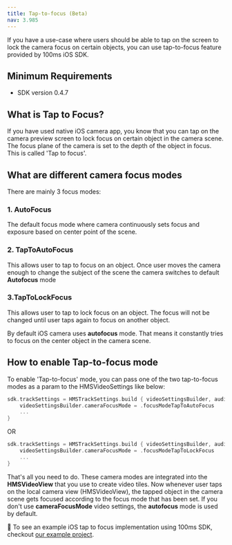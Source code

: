 ```yaml
---
title: Tap-to-focus (Beta)
nav: 3.985
---
```


If you have a use-case where users should be able to tap on the screen to lock the camera focus on certain objects, you can use tap-to-focus feature provided by 100ms iOS SDK.

## Minimum Requirements

-   SDK version 0.4.7

## What is Tap to Focus?

If you have used native iOS camera app, you know that you can tap on the camera preview screen to lock focus on certain object in the camera scene. The focus plane of the camera is set to the depth of the object in focus. This is called 'Tap to focus'.

## What are different camera focus modes

There are mainly 3 focus modes:

### 1. AutoFocus

The default focus mode where camera continuously sets focus and exposure based on center point of the scene.

### 2. TapToAutoFocus

This allows user to tap to focus on an object. Once user moves the camera enough to change the subject of the scene the camera switches to default **Autofocus** mode

### 3.TapToLockFocus

This allows user to tap to lock focus on an object. The focus will not be changed until user taps again to focus on another object.

By default iOS camera uses **autofocus** mode. That means it constantly tries to focus on the center object in the camera scene.

## How to enable Tap-to-focus mode

To enable 'Tap-to-focus' mode, you can pass one of the two tap-to-focus modes as a param to the HMSVideoSettings like below:

```swift
sdk.trackSettings = HMSTrackSettings.build { videoSettingsBuilder, audioSettingsBuilder in
    videoSettingsBuilder.cameraFocusMode = .focusModeTapToAutoFocus
    ...
}
  ```
  
  OR
  
```swift
sdk.trackSettings = HMSTrackSettings.build { videoSettingsBuilder, audioSettingsBuilder in
    videoSettingsBuilder.cameraFocusMode = .focusModeTapToLockFocus
    ...
}
  ```

That's all you need to do. These camera modes are integrated into the **HMSVideoView** that you use to create video tiles. Now whenever user taps on the local camera view (HMSVideoView), the tapped object in the camera scene gets focused according to the focus mode that has been set.
If you don't use **cameraFocusMode** video settings, the **autofocus** mode is used by default.

👀 To see an example iOS tap to focus implementation using 100ms SDK, checkout [our example project](https://github.com/100mslive/100ms-ios-sdk/tree/main/Example).
